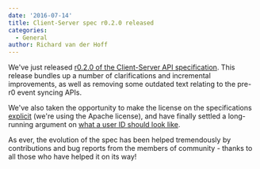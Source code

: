 ```yaml
---
date: '2016-07-14'
title: Client-Server spec r0.2.0 released
categories:
  - General
author: Richard van der Hoff
---
```


We've just released <a href="http://matrix.org/docs/spec/client_server/r0.2.0.html">r0.2.0 of the Client-Server API specification</a>. This release bundles up a number of clarifications and incremental improvements, as well as removing some outdated text relating to the pre-r0 event syncing APIs.

We've also taken the opportunity to make the license on the specifications <a href="http://matrix.org/docs/spec/intro.html#license">explicit</a> (we're using the Apache license), and have finally settled a long-running argument on <a href="http://matrix.org/docs/spec/intro.html#user-identifiers">what a user ID should look like</a>.

As ever, the evolution of the spec has been helped tremendously by contributions and bug reports from the members of community - thanks to all those who have helped it on its way!
